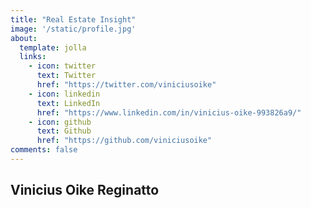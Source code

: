 ```yaml
---
title: "Real Estate Insight"
image: '/static/profile.jpg'
about:
  template: jolla
  links:
    - icon: twitter
      text: Twitter
      href: "https://twitter.com/viniciusoike"
    - icon: linkedin
      text: LinkedIn
      href: "https://www.linkedin.com/in/vinicius-oike-993826a9/"
    - icon: github
      text: Github
      href: "https://github.com/viniciusoike"
comments: false
---
```


## Vinicius Oike Reginatto
